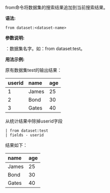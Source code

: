 from命令将数据集的搜索结果追加到当前搜索结果。

**语法:**

```from dataset:<dataset-name>```


**参数说明:**

<dataset-name>：数据集名字。如：from dataset:test。

**用法示例:**

原有数据集test的输出结果：

| userid | name | age |
|:---|:---|:---|
| 1 | James | 25 |
| 2 | Bond | 30 |
| 3 | Gates | 40 |

从统计结果中除掉userid字段
```
| from dataset:test
| fields - userid
```

结果如下：

| name | age |
|:---|:---|
| James | 25 |
| Bond | 30 |
| Gates | 40 |